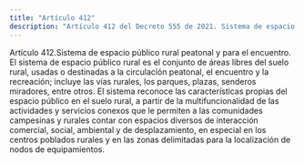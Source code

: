 ```yaml
---
title: "Artículo 412"
description: "Artículo 412 del Decreto 555 de 2021. Sistema de espacio público rural peatonal y para el encuentro."
---
```


Artículo 412.Sistema de espacio público rural peatonal y para el encuentro. El sistema de espacio público rural es el conjunto de áreas libres del suelo rural, usadas o destinadas a la circulación peatonal, el encuentro y la recreación; incluye las vías rurales, los parques, plazas, senderos miradores, entre otros. El sistema reconoce las características propias del espacio público en el suelo rural, a partir de la multifuncionalidad de las actividades y servicios conexos que le permiten a las comunidades campesinas y rurales contar con espacios diversos de interacción comercial, social, ambiental y de desplazamiento, en especial en los centros poblados rurales y en las zonas delimitadas para la localización de nodos de equipamientos.
